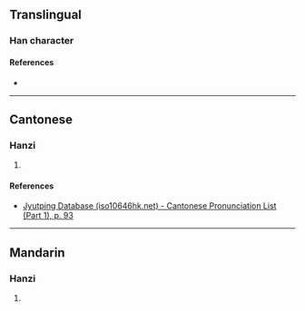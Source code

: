 {{character info/new}}
==Translingual==

===Han character===
{{Han char|rn=38|rad=女|as=08|sn=11|four=|canj=VDW|ids=⿰女東}}

====References====
* {{Han ref|kx=0263.390|dkj=06375|hdz=21056.100|uh=5A3B|ud=23099}}

----

==Cantonese==

===Hanzi===
{{yue-hanzi|jyut=[[dung1]]|y=dung1}}

# {{defn|lang=yue|sort=女08}}

====References====
* [http://www.iso10646hk.net/jp/document/download.jsp Jyutping Database (iso10646hk.net) - Cantonese Pronunciation List (Part 1), p. 93]

----

==Mandarin==

===Hanzi===
{{cmn-hanzi|pin=[[dōng]] ([[dong1]])|wg=tung<sup>1</sup>}}

# {{defn|lang=cmn|sort=女08}}